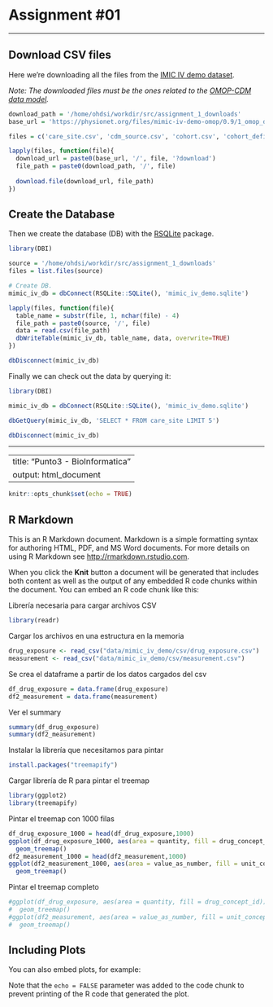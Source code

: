 # Assignment #01

---

## Download CSV files

Here we're downloading all the files from the [IMIC IV demo dataset](https://physionet.org/content/mimic-iv-demo-omop/0.9/1_omop_data_csv/#files-panel).

*Note: The downloaded files must be the ones related to the [OMOP-CDM data model](https://ohdsi.github.io/TheBookOfOhdsi/CommonDataModel.html).*

```r
download_path = '/home/ohdsi/workdir/src/assignment_1_downloads'
base_url = 'https://physionet.org/files/mimic-iv-demo-omop/0.9/1_omop_data_csv'

files = c('care_site.csv', 'cdm_source.csv', 'cohort.csv', 'cohort_definition.csv', 'condition_era.csv', 'condition_occurrence.csv',  'cost.csv', 'device_exposure.csv', 'dose_era.csv', 'drug_era.csv', 'drug_exposure.csv', 'fact_relationship.csv', 'location.csv', 'measurement.csv', 'metadata.csv', 'note.csv', 'note_nlp.csv', 'observation.csv', 'observation_period.csv', 'payer_plan_period.csv', 'person.csv', 'procedure_occurrence.csv', 'provider.csv', 'specimen.csv', 'visit_detail.csv', 'visit_occurrence.csv')

lapply(files, function(file){
  download_url = paste0(base_url, '/', file, '?download')
  file_path = paste0(download_path, '/', file)
  
  download.file(download_url, file_path)
})
```

## Create the Database

Then we create the database (DB) with the [RSQLite](https://cran.r-project.org/web/packages/RSQLite/vignettes/RSQLite.html) package.

```r
library(DBI)

source = '/home/ohdsi/workdir/src/assignment_1_downloads'
files = list.files(source)

# Create DB.
mimic_iv_db = dbConnect(RSQLite::SQLite(), 'mimic_iv_demo.sqlite')

lapply(files, function(file){
  table_name = substr(file, 1, nchar(file) - 4)
  file_path = paste0(source, '/', file)
  data = read.csv(file_path)
  dbWriteTable(mimic_iv_db, table_name, data, overwrite=TRUE)
})

dbDisconnect(mimic_iv_db)
```

Finally we can check out the data by querying it: 

```r
library(DBI)

mimic_iv_db = dbConnect(RSQLite::SQLite(), 'mimic_iv_demo.sqlite')

dbGetQuery(mimic_iv_db, 'SELECT * FROM care_site LIMIT 5')

dbDisconnect(mimic_iv_db)
```

---

---
title: "Punto3 - BioInformatica"
output: html_document
---

```r
knitr::opts_chunk$set(echo = TRUE)
```

## R Markdown

This is an R Markdown document. Markdown is a simple formatting syntax for authoring HTML, PDF, and MS Word documents. For more details on using R Markdown see <http://rmarkdown.rstudio.com>.

When you click the **Knit** button a document will be generated that includes both content as well as the output of any embedded R code chunks within the document. You can embed an R code chunk like this:

Librería necesaria para cargar archivos CSV 
```r
library(readr)  
```

Cargar los archivos en una estructura en la memoria
```r
drug_exposure <- read_csv("data/mimic_iv_demo/csv/drug_exposure.csv")
measurement <- read_csv("data/mimic_iv_demo/csv/measurement.csv")
```

Se crea el dataframe a partir de los datos cargados del csv
```r
df_drug_exposure = data.frame(drug_exposure)
df2_measurement = data.frame(measurement)
```
Ver el summary

```r
summary(df_drug_exposure)
summary(df2_measurement)
```

Instalar la librería que necesitamos para pintar
```r
install.packages("treemapify")
```

Cargar librería de R para pintar el treemap 
```r
library(ggplot2)
library(treemapify)
```

Pintar el treemap con 1000 filas
```r
df_drug_exposure_1000 = head(df_drug_exposure,1000)
ggplot(df_drug_exposure_1000, aes(area = quantity, fill = drug_concept_id)) +
  geom_treemap()
df2_measurement_1000 = head(df2_measurement,1000)
ggplot(df2_measurement_1000, aes(area = value_as_number, fill = unit_concept_id)) +
  geom_treemap()
```

Pintar el treemap completo
```r
#ggplot(df_drug_exposure, aes(area = quantity, fill = drug_concept_id)) +
#  geom_treemap()
#ggplot(df2_measurement, aes(area = value_as_number, fill = unit_concept_id)) +
#  geom_treemap()
```

## Including Plots

You can also embed plots, for example:


Note that the `echo = FALSE` parameter was added to the code chunk to prevent printing of the R code that generated the plot.


  
  
  
